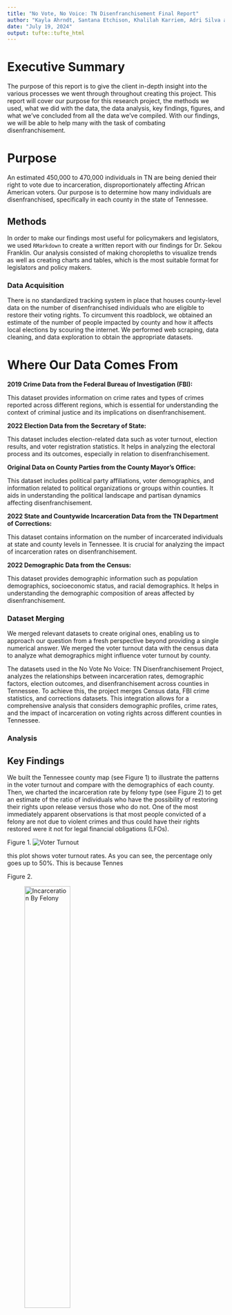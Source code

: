 ```yaml
---
title: "No Vote, No Voice: TN Disenfranchisement Final Report"
author: "Kayla Ahrndt, Santana Etchison, Khalilah Karriem, Adri Silva and Joseph Thomas"
date: "July 19, 2024"
output: tufte::tufte_html
---
```


# Executive Summary
The purpose of this report is to give the client in-depth insight into the various processes we went through throughout creating this project. This report will cover our purpose for this research project, the methods we used, what we did with the data, the data analysis, key findings, figures, and what we've concluded from all the data we've compiled. With our findings, we will be able to help many with the task of combating disenfranchisement. 

# Purpose

An estimated 450,000 to 470,000 individuals in TN are being denied their right to vote due to incarceration, disproportionately affecting African American voters. Our purpose is to determine how many individuals are disenfranchised, specifically in each county in the state of Tennessee. 

## Methods

In order to make our findings most useful for policymakers and legislators, we used `RMarkdown` to create a written report with our findings for Dr. Sekou Franklin. Our analysis consisted of making choropleths to visualize trends as well as creating charts and tables, which is the most suitable format for  legislators and policy makers.  

### Data Acquisition
There is no standardized tracking system in place that houses county-level data on the number of disenfranchised individuals who are eligible to restore their voting rights. To circumvent this roadblock, we obtained an estimate of the number of people impacted by county and how it affects local elections by scouring the internet. We performed web scraping, data cleaning, and data exploration to obtain the appropriate datasets. 

# Where Our Data Comes From


**2019 Crime Data from the Federal Bureau of Investigation (FBI):** 

This dataset provides information on crime rates and types of crimes reported across different regions, which is essential for understanding the context of criminal justice and its implications on disenfranchisement.




**2022 Election Data from the Secretary of State:** 

This dataset includes election-related data such as voter turnout, election results, and voter registration statistics. It helps in analyzing the electoral process and its outcomes, especially in relation to disenfranchisement.




**Original Data on County Parties from the County Mayor’s Office:**

This dataset includes political party affiliations, voter demographics, and  information related to political organizations or groups within counties. It aids in understanding the political landscape and partisan dynamics affecting disenfranchisement.




**2022 State and Countywide Incarceration Data from the TN Department of Corrections:**

This dataset contains information on the number of incarcerated individuals at state and county levels in Tennessee. It is crucial for analyzing the impact of incarceration rates on disenfranchisement.




**2022 Demographic Data from the Census:**

This dataset provides demographic information such as population demographics, socioeconomic status, and racial demographics. It helps in understanding the demographic composition of areas affected by disenfranchisement.




### Dataset Merging


We merged relevant datasets to create original ones, enabling us to approach our question from a fresh perspective beyond providing a single numerical answer. We merged the voter turnout data with the census data to analyze what demographics might influence voter turnout by county. 


The datasets used in the No Vote No Voice: TN Disenfranchisement Project, analyzes the relationships between incarceration rates, demographic factors, election outcomes, and disenfranchisement across counties in Tennessee. To achieve this, the project merges Census data, FBI crime statistics, and corrections datasets. This integration allows for a comprehensive analysis that considers demographic profiles, crime rates, and the impact of incarceration on voting rights across different counties in Tennessee.



### Analysis








## Key Findings

We built the Tennessee county map (see Figure 1) to illustrate the patterns in the voter turnout and compare with the demographics of each county. Then, we charted the incarceration rate by felony type (see Figure 2) to get an estimate of the ratio of individuals who have the possibility of restoring their rights upon release versus those who do not. One of the most immediately apparent observations is that most people convicted of a felony are not due to violent crimes and thus could have their rights restored were it not for legal financial obligations (LFOs). 


Figure 1. 
![Voter Turnout](Rplot05.jpeg)


this plot shows voter turnout rates. As you can see, the percentage only goes up to 50%. This is because Tennes


Figure 2.

![Incarceration By Felony](plot plotototroto.jpeg){width=50%}


this plot shows...




Figure 3.



![Measuring Correlation Coefficient Value](prop_aa_pop_vt.jpeg){width=400%}


This plot shows that in the state of Tennessee, voter turnout by county varies from 29.3% to 48.4% and does not depend in a statistically significant way on the African American population or income level. On the other hand, it is important to note that very few counties have an African American population over ~20%. Although the African American Tennesseans make up only 17% of the state’s population, 40% of them are state prisoners. Additionally, the bar chart above visualizes that there are currently around 100,000 people incarcerated for felonies in the state of TN; the rest of the disenfranchised population have already served their time and have been released.

![Logistic Regression](tfdr2 (1).jpg){width=70%}

This chart compares...



![Highest Income by Category by County](Web capture_16-7-2024_144557_.jpeg){width=90%}







This map shows all Tennessee Counties and color codes them by low income counties and middle income counties (Teal being low income, yellow being middle).


# Key Takeaways

We found that there are 110,000 individuals currently incarcerated, while an estimated 300,000 individuals have been released from prison and may be eligible to regain their right to vote. There is a direct relationship between counties with high incarceration rates and low voter turnout. Counties with high incarceration rates have never exceeded 50 percent in voter turnout, contributing to Tennessee having the lowest voter turnout in the country.




# Conclusion
Although the data on disenfranchisement is bare, the impact of our research is substantial. Through the research process, we found that voter disenfranchisement is not discussed enough nor tracked enough. The findings will aid in raising awareness of the issue and the importance of thorough data collection. Additionally, our study highlights the disproportionate impact of disfranchisement on minority communities due to lack of representation by elected officials.


